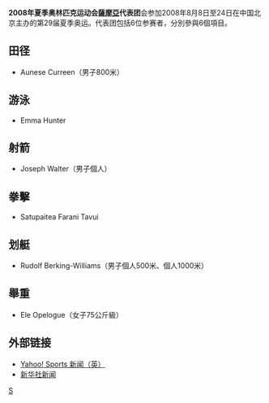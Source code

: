 {{Infobox Country Olympics
|NOC=SAM
|games=2008年夏季
|competitors=6
|sports=6
|flagbearer=
|officials=
|silver=1
|rank=72
}}

'''2008年夏季奥林匹克运动会[[薩摩亞|薩摩亞]]代表团'''会参加2008年8月8日至24日在中国北京主办的第29届夏季奥运。代表团包括6位参赛者，分別參與6個項目。

== 田径 ==
*Aunese Curreen（男子800米）

== 游泳 ==
*Emma Hunter

== 射箭 ==
*Joseph Walter（男子個人）

== 拳擊 ==
*Satupaitea Farani Tavui

== 划艇 ==
*Rudolf Berking-Williams（男子個人500米、個人1000米）

== 舉重 ==
*Ele Opelogue（女子75公斤級）

== 外部链接 ==
*[http://uk.eurosport.yahoo.com/25012008/58/cambodian-officials-outnumber-athletes.html Yahoo! Sports 新闻（英）]{{Wayback|url=http://uk.eurosport.yahoo.com/25012008/58/cambodian-officials-outnumber-athletes.html |date=20190822001626 }}
*[http://news.xinhuanet.com/english/2008-05/30/content_8282290.htm 新华社新闻]{{Wayback|url=http://news.xinhuanet.com/english/2008-05/30/content_8282290.htm |date=20160304051420 }}

{{NOCin2008SummerOlympics}}

[[Category:2008年夏季奧林匹克運動會代表團|S]]